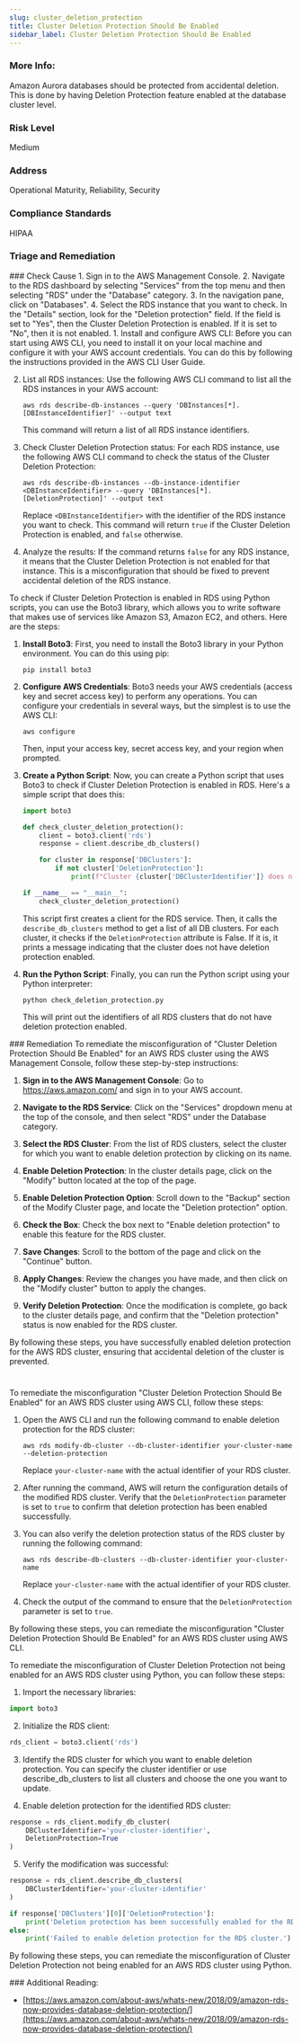 ```yaml
---
slug: cluster_deletion_protection
title: Cluster Deletion Protection Should Be Enabled
sidebar_label: Cluster Deletion Protection Should Be Enabled
---
```


### More Info:

Amazon Aurora databases should be protected from accidental deletion. This is done by having Deletion Protection feature enabled at the database cluster level.

### Risk Level

Medium

### Address

Operational Maturity, Reliability, Security

### Compliance Standards

HIPAA


### Triage and Remediation
<Tabs>

<Tab title='Cause'>
### Check Cause
<AccordionGroup>
<Accordion title='Using Console' defaultOpen='true'>
1. Sign in to the AWS Management Console.
2. Navigate to the RDS dashboard by selecting "Services" from the top menu and then selecting "RDS" under the "Database" category.
3. In the navigation pane, click on "Databases".
4. Select the RDS instance that you want to check. In the "Details" section, look for the "Deletion protection" field. If the field is set to "Yes", then the Cluster Deletion Protection is enabled. If it is set to "No", then it is not enabled.
</Accordion>

<Accordion title='Using CLI'>
1. Install and configure AWS CLI: Before you can start using AWS CLI, you need to install it on your local machine and configure it with your AWS account credentials. You can do this by following the instructions provided in the AWS CLI User Guide.

2. List all RDS instances: Use the following AWS CLI command to list all the RDS instances in your AWS account:

   ```
   aws rds describe-db-instances --query 'DBInstances[*].[DBInstanceIdentifier]' --output text
   ```
   This command will return a list of all RDS instance identifiers.

3. Check Cluster Deletion Protection status: For each RDS instance, use the following AWS CLI command to check the status of the Cluster Deletion Protection:

   ```
   aws rds describe-db-instances --db-instance-identifier <DBInstanceIdentifier> --query 'DBInstances[*].[DeletionProtection]' --output text
   ```
   Replace `<DBInstanceIdentifier>` with the identifier of the RDS instance you want to check. This command will return `true` if the Cluster Deletion Protection is enabled, and `false` otherwise.

4. Analyze the results: If the command returns `false` for any RDS instance, it means that the Cluster Deletion Protection is not enabled for that instance. This is a misconfiguration that should be fixed to prevent accidental deletion of the RDS instance.
</Accordion>

<Accordion title='Using Python'>
To check if Cluster Deletion Protection is enabled in RDS using Python scripts, you can use the Boto3 library, which allows you to write software that makes use of services like Amazon S3, Amazon EC2, and others. Here are the steps:

1. **Install Boto3**: First, you need to install the Boto3 library in your Python environment. You can do this using pip:
   ```
   pip install boto3
   ```
2. **Configure AWS Credentials**: Boto3 needs your AWS credentials (access key and secret access key) to perform any operations. You can configure your credentials in several ways, but the simplest is to use the AWS CLI:
   ```
   aws configure
   ```
   Then, input your access key, secret access key, and your region when prompted.

3. **Create a Python Script**: Now, you can create a Python script that uses Boto3 to check if Cluster Deletion Protection is enabled in RDS. Here's a simple script that does this:

   ```python
   import boto3

   def check_cluster_deletion_protection():
       client = boto3.client('rds')
       response = client.describe_db_clusters()

       for cluster in response['DBClusters']:
           if not cluster['DeletionProtection']:
               print(f"Cluster {cluster['DBClusterIdentifier']} does not have deletion protection enabled.")

   if __name__ == "__main__":
       check_cluster_deletion_protection()
   ```
   This script first creates a client for the RDS service. Then, it calls the `describe_db_clusters` method to get a list of all DB clusters. For each cluster, it checks if the `DeletionProtection` attribute is False. If it is, it prints a message indicating that the cluster does not have deletion protection enabled.

4. **Run the Python Script**: Finally, you can run the Python script using your Python interpreter:
   ```
   python check_deletion_protection.py
   ```
   This will print out the identifiers of all RDS clusters that do not have deletion protection enabled.
</Accordion>

</AccordionGroup>
</Tab>

<Tab title='Remediation'>
### Remediation

<AccordionGroup>
<Accordion title='Using Console' defaultOpen='true'>
To remediate the misconfiguration of "Cluster Deletion Protection Should Be Enabled" for an AWS RDS cluster using the AWS Management Console, follow these step-by-step instructions:

1. **Sign in to the AWS Management Console**: Go to https://aws.amazon.com/ and sign in to your AWS account.

2. **Navigate to the RDS Service**: Click on the "Services" dropdown menu at the top of the console, and then select "RDS" under the Database category.

3. **Select the RDS Cluster**: From the list of RDS clusters, select the cluster for which you want to enable deletion protection by clicking on its name.

4. **Enable Deletion Protection**: In the cluster details page, click on the "Modify" button located at the top of the page.

5. **Enable Deletion Protection Option**: Scroll down to the "Backup" section of the Modify Cluster page, and locate the "Deletion protection" option.

6. **Check the Box**: Check the box next to "Enable deletion protection" to enable this feature for the RDS cluster.

7. **Save Changes**: Scroll to the bottom of the page and click on the "Continue" button.

8. **Apply Changes**: Review the changes you have made, and then click on the "Modify cluster" button to apply the changes.

9. **Verify Deletion Protection**: Once the modification is complete, go back to the cluster details page, and confirm that the "Deletion protection" status is now enabled for the RDS cluster.

By following these steps, you have successfully enabled deletion protection for the AWS RDS cluster, ensuring that accidental deletion of the cluster is prevented.

#
</Accordion>

<Accordion title='Using CLI'>
To remediate the misconfiguration "Cluster Deletion Protection Should Be Enabled" for an AWS RDS cluster using AWS CLI, follow these steps:

1. Open the AWS CLI and run the following command to enable deletion protection for the RDS cluster:
   
   ```
   aws rds modify-db-cluster --db-cluster-identifier your-cluster-name --deletion-protection
   ```

   Replace `your-cluster-name` with the actual identifier of your RDS cluster.

2. After running the command, AWS will return the configuration details of the modified RDS cluster. Verify that the `DeletionProtection` parameter is set to `true` to confirm that deletion protection has been enabled successfully.

3. You can also verify the deletion protection status of the RDS cluster by running the following command:

   ```
   aws rds describe-db-clusters --db-cluster-identifier your-cluster-name
   ```

   Replace `your-cluster-name` with the actual identifier of your RDS cluster.

4. Check the output of the command to ensure that the `DeletionProtection` parameter is set to `true`.

By following these steps, you can remediate the misconfiguration "Cluster Deletion Protection Should Be Enabled" for an AWS RDS cluster using AWS CLI.
</Accordion>

<Accordion title='Using Python'>
To remediate the misconfiguration of Cluster Deletion Protection not being enabled for an AWS RDS cluster using Python, you can follow these steps:

1. Import the necessary libraries:
```python
import boto3
```

2. Initialize the RDS client:
```python
rds_client = boto3.client('rds')
```

3. Identify the RDS cluster for which you want to enable deletion protection. You can specify the cluster identifier or use describe_db_clusters to list all clusters and choose the one you want to update.

4. Enable deletion protection for the identified RDS cluster:
```python
response = rds_client.modify_db_cluster(
    DBClusterIdentifier='your-cluster-identifier',
    DeletionProtection=True
)
```

5. Verify the modification was successful:
```python
response = rds_client.describe_db_clusters(
    DBClusterIdentifier='your-cluster-identifier'
)

if response['DBClusters'][0]['DeletionProtection']:
    print('Deletion protection has been successfully enabled for the RDS cluster.')
else:
    print('Failed to enable deletion protection for the RDS cluster.')
```

By following these steps, you can remediate the misconfiguration of Cluster Deletion Protection not being enabled for an AWS RDS cluster using Python.
</Accordion>

</AccordionGroup>
</Tab>
</Tabs>
### Additional Reading:

- [https://aws.amazon.com/about-aws/whats-new/2018/09/amazon-rds-now-provides-database-deletion-protection/](https://aws.amazon.com/about-aws/whats-new/2018/09/amazon-rds-now-provides-database-deletion-protection/) 

